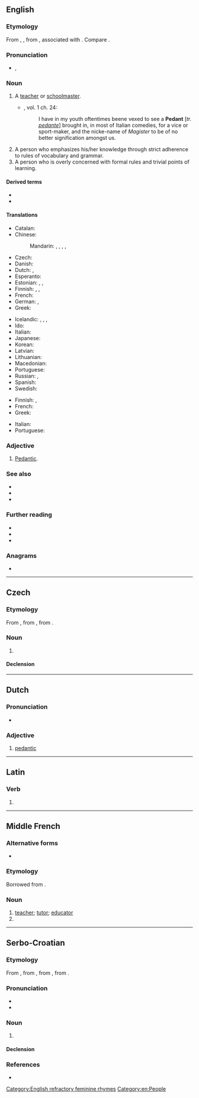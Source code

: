 {{also|pédant|Pedant}}
==English==

===Etymology===
From {{bor|en|frm|pedant}}, {{m|frm|pedante}}, from {{der|en|it|pedante|t=a teacher, schoolmaster, pedant}}, associated with {{cog|it|pedagogo|t=teacher, pedagogue}}. Compare {{cog|fr|pédant}}.

===Pronunciation===
* {{enPR|pĕdʹənt}}, {{IPA|en|/ˈpɛdənt/}}

===Noun===
{{en-noun}}

# {{lb|en|archaic}} A [[teacher]] or [[schoolmaster]].
#* {{RQ:Flr Mntgn Essays}}, vol. 1 ch. 24:
#*: I have in my youth oftentimes beene vexed to see a '''Pedant''' [''tr. [[pedante]]''] brought in, in most of Italian comedies, for a vice or sport-maker, and the nicke-name of ''Magister'' to be of no better signification amongst us.
# A person who emphasizes his/her knowledge through strict adherence to rules of vocabulary and grammar.
# A person who is overly concerned with formal rules and trivial points of learning.

====Derived terms====
* {{l|en|pedantic}}
* {{l|en|pedantry}}

====Translations====
{{trans-top|person overly concerned with formal rules and trivial points of learning}}
* Catalan: {{t|ca|pedant|m|f}}
* Chinese:
*: Mandarin: {{t+|cmn|夫子|tr=fūzǐ|sc=Hani}}, {{t+|cmn|老學究|sc=Hani}}, {{t+|cmn|老学究|tr=lǎoxuéjiū|sc=Hani}}, {{t+|cmn|學究|sc=Hani}}, {{t+|cmn|学究|tr=xuéjiū|sc=Hani}}
* Czech: {{t|cs|pedant|m}}
* Danish: {{t|da|pedant}}
* Dutch: {{t+|nl|wijsneus|m|f}}, {{t+|nl|weetal|m|f}}
* Esperanto: {{t+|eo|pedanto}}
* Estonian: {{t+|et|pedant}}, {{t|et|juuksekarvalõhestaja}}, {{t|et|tähenärija}}
* Finnish: {{t+|fi|saivartelija}}, {{t+|fi|viisastelija}}, {{t+|fi|pedantti}}
* French: {{t+|fr|pédant|m}}
* German: {{t+|de|Pedant|m}}, {{t+|de|Pedantin|f}}
* Greek: {{t+|el|σχολαστικός|m}}
{{trans-mid}}
* Icelandic: {{t|is|uppfullur af lærdómshroka|m}}, {{t|is|uppfull af lærdómshroka|f}}, {{t|is|smámunasamur maður|m}}, {{t|is|smámunasöm kona|f}}
* Ido: {{t+|io|pedanto}}
* Italian: {{t+|it|pedante|m}}
* Japanese: {{t|ja|衒学者|tr=げんがくしゃ, gengakusha|sc=Jpan}}
* Korean: {{t|ko|공론가|tr=gongnonga}} <!-- ᄅ ("l/r") changes to "n" after "ᆼ" ("ng") -->
* Latvian: {{t|lv|pedants}}
* Lithuanian: {{t|lt|pedantas}}
* Macedonian: {{t|mk|педант|m|tr=pedánt|sc=Cyrl}}
* Portuguese: {{t+|pt|pedante|m|f}}
* Russian: {{t+|ru|педа́нт|m}}, {{t+|ru|педа́нтка|f}}
* Spanish: {{t+|es|pedante|m}}
* Swedish: {{t+|sv|pedant|c}}
{{trans-bottom}}

{{trans-top|person who emphasizes his/her knowledge through strict adherence to rules of vocabulary and grammar}}
* Finnish: {{t+|fi|viisastelija}}, {{t+|fi|saivartelija}}
* French: {{t+|fr|pédant}}
* Greek: {{t+|el|δοκησίσοφος}}
{{trans-mid}}
* Italian: {{t+|it|cervellone|m}}
* Portuguese: {{t+|pt|pedante|m|f}}
{{trans-bottom}}

===Adjective===
{{en-adj|-}}

# [[pedantic|Pedantic]].

===See also===
* {{pedialite}}
* {{Wikisource1911Enc Citation|Pedant}}
* {{l|en|stickler}}

===Further reading===
* {{R:Webster 1913}}
* {{R:Century 1911}}
* {{R:OneLook}}

===Anagrams===
* {{anagrams|en|a=adenpt|panted|pentad}}

[[Category:English refractory feminine rhymes]]
[[Category:en:People]]

----

==Czech==

===Etymology===
From {{etyl|de|cs}} {{m|de|Pedant}}, from {{etyl|fr|cs}} {{m|fr|pédant}}, from {{etyl|it|cs}} {{m|it|pedante}}.

===Noun===
{{cs-noun|g=m|head=pedant}}

# {{l|en|pedant}} {{gloss|person who is overly concerned with formal rules and trivial points of learning}}

====Declension====
{{cs-decl-noun
|pedant|pedanta
|pedantovi|pedanta
|pedante|pedantovi
|pedantem|pedanti
|pedantů|pedantům
|pedanty|pedanti
|pedantech|pedanty
}}

----

==Dutch==

===Pronunciation===
* {{audio|nl|Nl-pedant.ogg|Audio}}

===Adjective===
{{nl-adj}}

# [[pedantic]]

{{nl-decl-adj}}

----

==Latin==

===Verb===
{{la-verb-form|pedant}}

# {{inflection of|la|pedō||3|p|pres|actv|indc}}

----

==Middle French==

===Alternative forms===
* {{l|frm|pedante}}

===Etymology===
Borrowed from {{bor|frm|it|pedante}}.

===Noun===
{{frm-noun|m}}

# [[teacher]]; [[tutor]]; [[educator]]
# {{l|en|pedant}}

----

==Serbo-Croatian==

===Etymology===
From {{etyl|de|sh}} {{m|de|Pedant}}, from {{etyl|fr|sh}} {{m|fr|pédant}}, from {{etyl|it|sh}} {{m|it|pedante}}, from {{etyl|grc|sh}} {{m|grc|παιδεία}}.

===Pronunciation===
* {{IPA|sh|/pědant/}}
* {{hyphenation|sh|pe|dant}}

===Noun===
{{sh-noun|g=m|head=pèdant, pedȁnt}}

# {{l|en|pedant}} {{gloss|person who is overly concerned with formal rules and trivial points of learning}}

====Declension====
{{sh-decl-noun
|pèdant|pedanti
|pedanta|pèdanātā
|pedantu|pedantima
|pedanta|pedante
|pedante|pedanti
|pedantu|pedantima
|pedantom|pedantima
}}

===References===
* {{R:sh:HJP|eV9jXhM%3D}}